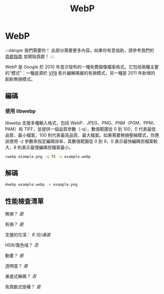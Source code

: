 ﻿---
title: WebP
sidebar_position: 4
---

# WebP

:::danger 我們需要你！
此部分需要更多內容。如果你有意協助，請參考我們的 [貢獻指南](../contribution-guide.mdx) 並開始貢獻！
:::

WebP 是 Google 於 2010 年首次發布的一種免費圖像檔案格式。它包括兩種主要的“模式”：一種是源於 [VP8](../video/VP8.mdx) 影片編解碼器的有損模式，另一種是 2011 年新增的創新無損模式。

## 編碼

### 使用 libwebp
libwebp 支援多種輸入格式，包括 WebP、JPEG、PNG、PNM（PGM、PPM、PAM）和 TIFF，並提供一個品質參數（-q），數值範圍從 0 到 100，0 代表最低品質、最小檔案，100 則代表最高品質、最大檔案。如果需要無損壓縮模式，你應該使用 -z 參數來指定編碼效率，其數值範圍從 0 到 9，0 表示最快編碼但檔案較大，9 則表示最慢編碼但檔案最小。
```bash
cwebp example.png -q 75 -o example.webp
```

## 解碼

```bash
dwebp example.webp -o example.png
```

## 性能檢查清單

無損？ *是*

有損？ *是*

支援的位深：
*8 位/通道*

HDR/寬色域？ *否*

動畫？ *是*

透明度？ *是*

漸進式解碼？ *否*

免買斷式授權？ *是*